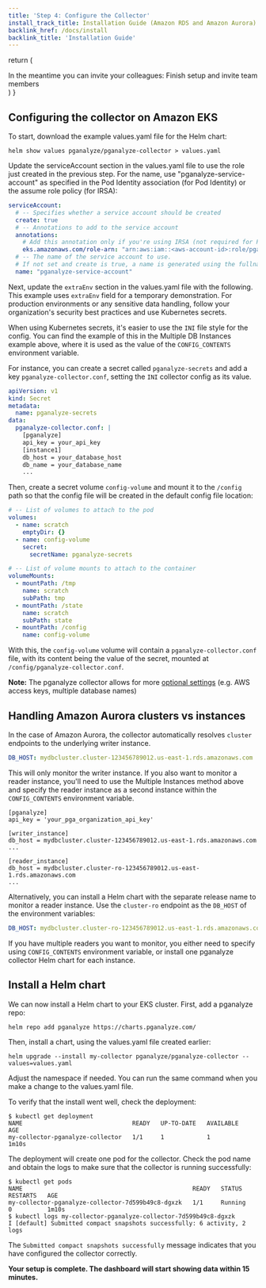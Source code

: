 ```yaml
---
title: 'Step 4: Configure the Collector'
install_track_title: Installation Guide (Amazon RDS and Amazon Aurora)
backlink_href: /docs/install
backlink_title: 'Installation Guide'
---
```



  return (
    <div>
      In the meantime you can invite your colleagues:
      <Link className="btn btn-success" to={inviteLink}>
        Finish setup and invite team members
      </Link>
    </div>
  )
}

## Configuring the collector on Amazon EKS

To start, download the example values.yaml file for the Helm chart:

```
helm show values pganalyze/pganalyze-collector > values.yaml
```

Update the serviceAccount section in the values.yaml file to use the role just
created in the previous step. For the name, use "pganalyze-service-account" as
specified in the Pod Identity association (for Pod Identity) or the assume role
policy (for IRSA):

```yaml
serviceAccount:
  # -- Specifies whether a service account should be created
  create: true
  # -- Annotations to add to the service account
  annotations:
    # Add this annotation only if you're using IRSA (not required for Pod Identity)
    eks.amazonaws.com/role-arn: "arn:aws:iam::<aws-account-id>:role/pganalyzeServiceAccountRole"
  # -- The name of the service account to use.
  # If not set and create is true, a name is generated using the fullname template
  name: "pganalyze-service-account"
```

Next, update the `extraEnv` section in the values.yaml file with the following.
This example uses `extraEnv` field for a temporary demonstration. For production
environments or any sensitive data handling, follow your organization's security
best practices and use Kubernetes secrets.

<SettingEnvVarsEKS apiKey={props.apiKey} />

When using Kubernetes secrets, it's easier to use the `INI` file style for the
config. You can find the example of this in the Multiple DB Instances example
above, where it is used as the value of the `CONFIG_CONTENTS` environment variable.

For instance, you can create a secret called `pganalyze-secrets` and add a key
`pganalyze-collector.conf`, setting the `INI` collector config as its value.

```yaml
apiVersion: v1
kind: Secret
metadata:
  name: pganalyze-secrets
data:
  pganalyze-collector.conf: |
    [pganalyze]
    api_key = your_api_key
    [instance1]
    db_host = your_database_host
    db_name = your_database_name
    ...
```

Then, create a secret volume `config-volume` and mount it to the `/config` path
so that the config file will be created in the default config file location:

```yaml
# -- List of volumes to attach to the pod
volumes:
  - name: scratch
    emptyDir: {}
  - name: config-volume
    secret:
      secretName: pganalyze-secrets

# -- List of volume mounts to attach to the container
volumeMounts:
  - mountPath: /tmp
    name: scratch
    subPath: tmp
  - mountPath: /state
    name: scratch
    subPath: state
  - mountPath: /config
    name: config-volume
```

With this, the `config-volume` volume will contain a `pganalyze-collector.conf`
file, with its content being the value of the secret, mounted at `/config/pganalyze-collector.conf`.

**Note:** The pganalyze collector allows for more [optional settings](https://pganalyze.com/docs/collector/settings) (e.g. AWS access keys, multiple database names)

## Handling Amazon Aurora clusters vs instances

In the case of Amazon Aurora, the collector automatically resolves `cluster` endpoints to the underlying writer instance.

```yaml
DB_HOST: mydbcluster.cluster-123456789012.us-east-1.rds.amazonaws.com
```

This will only monitor the writer instance. If you also want to monitor a reader instance,
you'll need to use the Multiple Instances method above and specify the reader instance as a
second instance within the `CONFIG_CONTENTS` environment variable.

```
[pganalyze]
api_key = 'your_pga_organization_api_key'

[writer_instance]
db_host = mydbcluster.cluster-123456789012.us-east-1.rds.amazonaws.com
...

[reader_instance]
db_host = mydbcluster.cluster-ro-123456789012.us-east-1.rds.amazonaws.com
...
```

Alternatively, you can install a Helm chart with the separate release name to
monitor a reader instance.
Use the `cluster-ro` endpoint as the `DB_HOST` of the environment variables:

```yaml
DB_HOST: mydbcluster.cluster-ro-123456789012.us-east-1.rds.amazonaws.com
```

If you have multiple readers you want to monitor, you either need to specify
using `CONFIG_CONTENTS` environment variable, or install one pganalyze collector
Helm chart for each instance.

## Install a Helm chart

We can now install a Helm chart to your EKS cluster. First, add a pganalyze repo:

```
helm repo add pganalyze https://charts.pganalyze.com/
```

Then, install a chart, using the values.yaml file created earlier:

```
helm upgrade --install my-collector pganalyze/pganalyze-collector --values=values.yaml
```

Adjust the namespace if needed. You can run the same command when you make a
change to the values.yaml file.

To verify that the install went well, check the deployment:

```
$ kubectl get deployment
NAME                               READY   UP-TO-DATE   AVAILABLE   AGE
my-collector-pganalyze-collector   1/1     1            1           1m10s
```

The deployment will create one pod for the collector. Check the pod name and
obtain the logs to make sure that the collector is running successfully:

```
$ kubectl get pods
NAME                                                READY   STATUS    RESTARTS   AGE
my-collector-pganalyze-collector-7d599b49c8-dgxzk   1/1     Running   0          1m10s
$ kubectl logs my-collector-pganalyze-collector-7d599b49c8-dgxzk
I [default] Submitted compact snapshots successfully: 6 activity, 2 logs
```

The `Submitted compact snapshots successfully` message indicates that you have
configured the collector correctly.

**Your setup is complete. The dashboard will start showing data within 15 minutes.**

<InAppOnly>
  <FinishSetup inviteLink={props.inviteLink} />
</InAppOnly>

<PublicLastStepLogInsightsLink />
